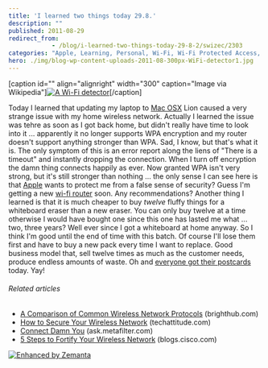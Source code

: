 ```yaml
---
title: 'I learned two things today 29.8.'
description: ""
published: 2011-08-29
redirect_from: 
            - /blog/i-learned-two-things-today-29-8-2/swizec/2303
categories: "Apple, Learning, Personal, Wi-Fi, Wi-Fi Protected Access, Wireless"
hero: ./img/blog-wp-content-uploads-2011-08-300px-WiFi-detector1.jpg
---
```


\[caption id="" align="alignright" width="300" caption="Image via Wikipedia"][![A Wi-Fi detector](./img/blog-wp-content-uploads-2011-08-300px-WiFi-detector1.jpg "A Wi-Fi detector")](http://commons.wikipedia.org/wiki/File:WiFi-detector.jpg)\[/caption]

Today I learned that updating my laptop to [Mac OSX](http://www.apple.com/macosx/ "Mac OS X") Lion caused a very strange issue with my home wireless network. Actually I learned the issue was tehre as soon as I got back home, but didn't really have time to look into it ... apparently it no longer supports WPA encryption and my router doesn't support anything stronger than WPA. Sad, I know, but that's what it is. The only symptom of this is an error report along the liens of "There is a timeout" and instantly dropping the connection. When I turn off encryption the damn thing connects happily as ever. Now granted WPA isn't very strong, but it's still stronger than nothing ... the only sense I can see here is that [Apple](http://www.apple.com "Apple") wants to protect me from a false sense of security? Guess I'm getting a new [wi-fi router](http://en.wikipedia.org/wiki/Wi-Fi "Wi-Fi") soon. Any recommendations? Another thing I learned is that it is much cheaper to buy _twelve_ fluffy things for a whiteboard eraser than a new eraser. You can only buy twelve at a time otherwise I would have bought one since this one has lasted me what ... two, three years? Well ever since I got a whiteboard at home anyway. So I think I'm good until the end of time with this batch. Of course I'll lose them first and have to buy a new pack every time I want to replace. Good business model that, sell twelve times as much as the customer needs, produce endless amounts of waste. Oh and [everyone got their postcards](http://swizec.com/blog/i-learned-two-things-today-21-8/swizec/2275 "I learned two things today 21.8.") today. Yay!

###### Related articles

-   [A Comparison of Common Wireless Network Protocols](http://www.brighthub.com/computing/hardware/articles/119956.aspx) (brighthub.com)
-   [How to Secure Your Wireless Network](http://techattitude.com/computers-and-internet/how-to-secure-your-wireless-network/) (techattitude.com)
-   [Connect Damn You](http://ask.metafilter.com/194421/Connect-Damn-You) (ask.metafilter.com)
-   [5 Steps to Fortify Your Wireless Network](http://blogs.cisco.com/smallbusiness/5-steps-to-fortify-your-wireless-network/) (blogs.cisco.com)

[![Enhanced by Zemanta](http://img.zemanta.com/zemified_e.png?x-id=7bcaae5f-a8f7-4723-97c6-60af8a11c3d8)](http://www.zemanta.com/ "Enhanced by Zemanta")
